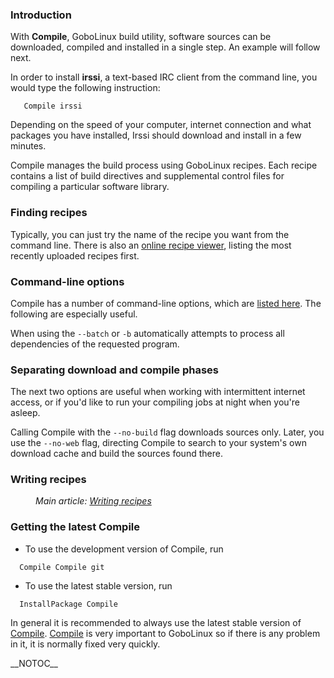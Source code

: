 === Introduction ===

With '''Compile''',  GoboLinux build utility, software
sources can be downloaded, compiled and installed in a
single step. An example will follow next.

In order to install '''irssi''', a text-based IRC client
from the command line, you would type the following 
instruction:

    Compile irssi 

Depending on the speed of your computer, internet connection
and what packages you have installed, Irssi should download
and install in a few minutes.

Compile manages the build process using GoboLinux recipes.
Each recipe contains a list of build directives and
supplemental control files for compiling a particular
software library. 

=== Finding recipes ===

Typically, you can just try the name of the recipe you want from the command line. There is
also an [http://recipes.gobolinux.org online recipe viewer], listing the most
recently uploaded recipes first.

=== Command-line options ===

Compile has a number of command-line options, which are
[[Compile|listed here]]. The following are especially
useful.

When using the <code>--batch</code> or <code>-b</code>
automatically attempts to process all dependencies of the
requested program.

=== Separating download and compile phases ===

The next two options are useful when working with
intermittent internet access, or if you'd like to run your
compiling jobs at night when you're asleep.

Calling Compile with the <code>--no-build</code> flag downloads
sources only.  Later, you use the <code>--no-web</code> flag, directing
Compile to search to your system's own download cache and
build the sources found there.

=== Writing recipes ===

:''Main article: [[Writing recipes]]''

=== Getting the latest Compile ===

* To use the development version of Compile, run 
   Compile Compile git

* To use the latest stable version, run 
   InstallPackage Compile

In general it is recommended to always use the latest stable
version of [[Compile]]. [[Compile]] is very important to
GoboLinux so if there is any problem in it, it is normally
fixed very quickly.


__NOTOC__


